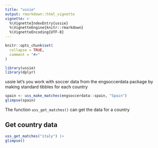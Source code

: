 ```yaml
---
title: "ussie"
output: rmarkdown::html_vignette
vignette: >
  %\VignetteIndexEntry{ussie}
  %\VignetteEngine{knitr::rmarkdown}
  %\VignetteEncoding{UTF-8}
---
```


```r
knitr::opts_chunk$set(
  collapse = TRUE,
  comment = "#>"
)
```

```r
library(ussie)
library(dplyr)
```

ussie let's you work with soccer data from the engsoccerdata package by making standard tibbles for each country

```r
spain <- uss_make_matches(engsoccerdata::spain, "Spain")
glimpse(spain)
```

The function `uss_get_matches()` can get the data for a country

## Get country data
```r
uss_get_matches("italy") |> 
glimpse()
```


